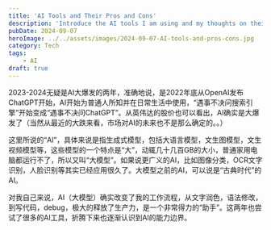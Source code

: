 ```yaml
---
title: 'AI Tools and Their Pros and Cons'
description: 'Introduce the AI tools I am using and my thoughts on their pros and cons'
pubDate: 2024-09-07
heroImage: ../../assets/images/2024-09-07-AI-tools-and-pros-cons.jpg
category: Tech
tags:
    - AI
draft: true
---
```


2023-2024无疑是AI大爆发的两年，准确地说，是2022年底从OpenAI发布ChatGPT开始，AI开始为普通人所知并在日常生活中使用，“遇事不决问搜索引擎”开始变成“遇事不决问ChatGPT”。从英伟达的股价也可以看出，AI确实是大爆发了（当然从最近的大跌来看，市场对AI的未来也不是那么确定的。。）

这里所说的“AI”，具体来说是指生成式模型，包括大语言模型，文生图模型，文生视频模型等，这些模型的一个特点是“大”，动辄几十几百GB的大小，普通家用电脑都运行不了，所以又叫“大模型”。如果说更广义的AI，比如图像分类，OCR文字识别，人脸识别等其实已经应用很久了。大模型之前的AI，可以说是“古典时代”的AI。

对我自己来说，AI（大模型）确实改变了我的工作流程，从文字润色，语法修改，到写代码，debug，极大的释放了生产力，是一个非常得力的“助手”。这两年也尝试了很多的AI工具，折腾下来也逐渐认识到AI的能力边界。
